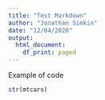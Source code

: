 ```yaml
---
title: "Test Markdown"
author: "Jonathan Simkin"
date: "12/04/2020"
output:
  html_document:
    df_print: paged
---
```


Example of code

```r
str(mtcars)
```

